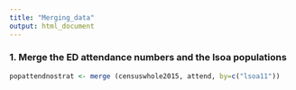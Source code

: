 ```yaml
---
title: "Merging_data"
output: html_document
---
```

### 1. Merge the ED attendance numbers and the lsoa populations ###
``` r
popattendnostrat <- merge (censuswhole2015, attend, by=c("lsoa11"))
```